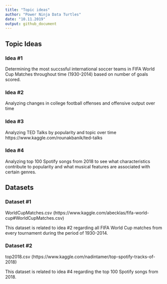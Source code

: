 ```yaml
---
title: "Topic ideas"
author: "Power Ninja Data Turtles"
date: "10.11.2019"
output: github_document
---
```


## Topic Ideas

### Idea #1

Determining the most succssful international soccer teams in FIFA World Cup Matches throughout time (1930-2014) based on number of goals scored.

### Idea #2

Analyzing changes in college football offenses and offensive output over time

### Idea #3 

Analyzing TED Talks by popularity and topic over time
https://www.kaggle.com/rounakbanik/ted-talks

### Idea #4

Analyzing top 100 Spotify songs from 2018 to see what characteristics contribute to popularity and what musical features are associated with certain genres.

## Datasets

### Dataset #1

WorldCupMatches.csv (https://www.kaggle.com/abecklas/fifa-world-cup#WorldCupMatches.csv)

This dataset is related to idea #2 regarding all FIFA World Cup matches from every tournament during the period of 1930-2014.

### Dataset #2

top2018.csv (https://www.kaggle.com/nadintamer/top-spotify-tracks-of-2018)

This dataset is related to idea #4 regarding the top 100 Spotify songs from 2018.